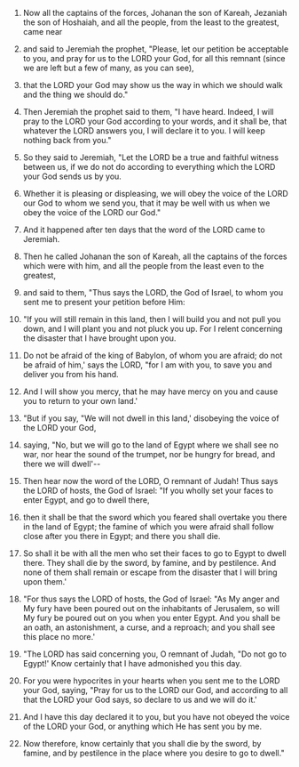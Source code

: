 
1. Now all the captains of the forces, Johanan the son of Kareah, Jezaniah the son of Hoshaiah, and all the people, from the least to the greatest, came near

2. and said to Jeremiah the prophet, "Please, let our petition be acceptable to you, and pray for us to the LORD your God, for all this remnant (since we are left but a few of many, as you can see),

3. that the LORD your God may show us the way in which we should walk and the thing we should do."

4. Then Jeremiah the prophet said to them, "I have heard. Indeed, I will pray to the LORD your God according to your words, and it shall be, that whatever the LORD answers you, I will declare it to you. I will keep nothing back from you."

5. So they said to Jeremiah, "Let the LORD be a true and faithful witness between us, if we do not do according to everything which the LORD your God sends us by you.

6. Whether it is pleasing or displeasing, we will obey the voice of the LORD our God to whom we send you, that it may be well with us when we obey the voice of the LORD our God."

7. And it happened after ten days that the word of the LORD came to Jeremiah.

8. Then he called Johanan the son of Kareah, all the captains of the forces which were with him, and all the people from the least even to the greatest,

9. and said to them, "Thus says the LORD, the God of Israel, to whom you sent me to present your petition before Him:

10. "If you will still remain in this land, then I will build you and not pull you down, and I will plant you and not pluck you up. For I relent concerning the disaster that I have brought upon you.

11. Do not be afraid of the king of Babylon, of whom you are afraid; do not be afraid of him,' says the LORD, "for I am with you, to save you and deliver you from his hand.

12. And I will show you mercy, that he may have mercy on you and cause you to return to your own land.'

13. "But if you say, "We will not dwell in this land,' disobeying the voice of the LORD your God,

14. saying, "No, but we will go to the land of Egypt where we shall see no war, nor hear the sound of the trumpet, nor be hungry for bread, and there we will dwell'--

15. Then hear now the word of the LORD, O remnant of Judah! Thus says the LORD of hosts, the God of Israel: "If you wholly set your faces to enter Egypt, and go to dwell there,

16. then it shall be that the sword which you feared shall overtake you there in the land of Egypt; the famine of which you were afraid shall follow close after you there in Egypt; and there you shall die.

17. So shall it be with all the men who set their faces to go to Egypt to dwell there. They shall die by the sword, by famine, and by pestilence. And none of them shall remain or escape from the disaster that I will bring upon them.'

18. "For thus says the LORD of hosts, the God of Israel: "As My anger and My fury have been poured out on the inhabitants of Jerusalem, so will My fury be poured out on you when you enter Egypt. And you shall be an oath, an astonishment, a curse, and a reproach; and you shall see this place no more.'

19. "The LORD has said concerning you, O remnant of Judah, "Do not go to Egypt!' Know certainly that I have admonished you this day.

20. For you were hypocrites in your hearts when you sent me to the LORD your God, saying, "Pray for us to the LORD our God, and according to all that the LORD your God says, so declare to us and we will do it.'

21. And I have this day declared it to you, but you have not obeyed the voice of the LORD your God, or anything which He has sent you by me.

22. Now therefore, know certainly that you shall die by the sword, by famine, and by pestilence in the place where you desire to go to dwell."


